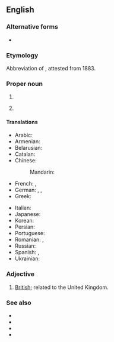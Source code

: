 {{also|uk|uK|.uk|-uk|ük|U.K.|-ük|Appendix:Variations of "uk"}}

==English==

===Alternative forms===
* {{l|en|U.K.}}

===Etymology===
Abbreviation of {{m|en|United Kingdom}}, attested from 1883.

===Proper noun===
{{en-proper noun}}

# {{abbr of|en|United Kingdom}}
# {{abbr of|en|University of Kentucky}} {{c|en|Universities}}

====Translations====
{{trans-top-also|abbreviation of United Kingdom|United Kingdom}}
* Arabic: {{not used|ar}}
* Armenian: {{t|hy|ՄԹ}}
* Belarusian: {{not used|be}}
* Catalan: {{t+|ca|RU|m}}
* Chinese:
*: Mandarin: {{not used|cmn}}
* French: {{t|fr|R.U.|m}}, {{t+|fr|RU|m}}
* German: {{t|de|VK|n}}, {{t-check|de|V. K.|n}}, {{t-check|de|V.K.|n}}
* Greek: {{t+|el|ΗΒ|n}}
{{trans-mid}}
* Italian: {{t|it|RU|m}}
* Japanese: {{not used|ja}}
* Korean: {{not used|ko}}
* Persian: {{not used|fa}}
* Portuguese: {{t+|pt|RU|m}}
* Romanian: {{t|ro|R.U.|n}}, {{t|ro|RU|n}}
* Russian: {{not used|ru}}
* Spanish: {{t|es|R.U.|m}}, {{t|es|RU|m}}
* Ukrainian: {{not used|uk}}
{{trans-bottom}}

===Adjective===
{{en-adj|?}}

# [[British]]; related to the United Kingdom.

===See also===
* {{l|en|United Kingdom of Great Britain}}
* {{l|en|United Kingdom of Great Britain and Ireland}}
* {{l|en|United Kingdom of Great Britain and Northern Ireland}}
* {{l|en|British Isles}}